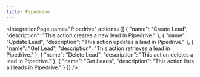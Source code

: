 ```yaml
---
title: Pipedrive
---
```



<IntegrationPage
    name="Pipedrive"
    actions={[
        {
            "name": "Create Lead",
			"description": "This action creates a new lead in Pipedrive."
		},
		{
			"name": "Update Lead",
			"description": "This action updates a lead in Pipedrive."
		},
		{
			"name": "Get Lead",
			"description": "This action retrieves a lead in Pipedrive."
		},
		{
			"name": "Delete Lead",
			"description": "This action deletes a lead in Pipedrive."
		},
		{
			"name": "Get Leads",
			"description": "This action lists all leads in Pipedrive."
		}
    ]}
/>
